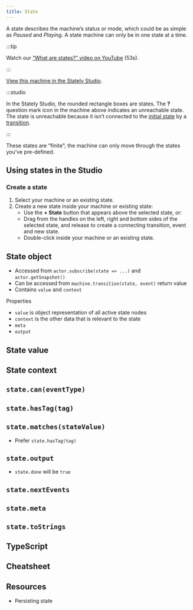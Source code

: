 ```yaml
---
title: State
---
```



A state describes the machine’s status or mode, which could be as simple as *Paused* and *Playing*. A state machine can only be in one state at a time.

:::tip

Watch our [“What are states?” video on YouTube](https://www.youtube.com/watch?v=z-6yhmSWUcc&list=PLvWgkXBB3dd4I_l-djWVU2UGPyBgKfnTQ&index=2) (53s).

:::

<p>
  <ThemedImage
    alt="Video player state machine with an initial Paused state and a Playing state. There’s a warning on the playing state because there’s no transitions which means the playing state cannot be reached."
    sources={{
      light:
        'https://stately.ai/registry/machines/741f69fd-7f01-4932-9407-6871e225bb6d.light.png',
      dark: 'https://stately.ai/registry/machines/741f69fd-7f01-4932-9407-6871e225bb6d.dark.png',
    }}
  />
</p>

[View this machine in the Stately Studio](https://stately.ai/registry/editor/e13bef2b-bb13-4465-96ac-0bc25340688e?machineId=741f69fd-7f01-4932-9407-6871e225bb6d).

:::studio

In the Stately Studio, the rounded rectangle boxes are states. The **?** question mark icon in the machine above indicates an unreachable state. The state is unreachable because it isn’t connected to the [initial state](initial-states.mdx) by a [transition](events.mdx).

:::

These states are “finite”; the machine can only move through the states you’ve pre-defined.

## Using states in the Studio

### Create a state

1. Select your machine or an existing state.
2. Create a new state inside your machine or existing state:
   - Use the **+ State** button that appears above the selected state, or:
   - Drag from the handles on the left, right and bottom sides of the selected state, and release to create a connecting transition, event and new state.
   - Double-click inside your machine or an existing state.

## State object

- Accessed from `actor.subscribe(state => ...)` and `actor.getSnapshot()`
- Can be accessed from `machine.transition(state, event)` return value
- Contains `value` and `context`

Properties

- `value` is object representation of all active state nodes
- `context` is the other data that is relevant to the state
- `meta`
- `output`

## State value

## State context

## `state.can(eventType)`

## `state.hasTag(tag)`

## `state.matches(stateValue)`

- Prefer `state.hasTag(tag)`

## `state.output`

- `state.done` will be `true`

## `state.nextEvents`

## `state.meta`

## `state.toStrings`

## TypeScript

## Cheatsheet

## Resources

- Persisting state
